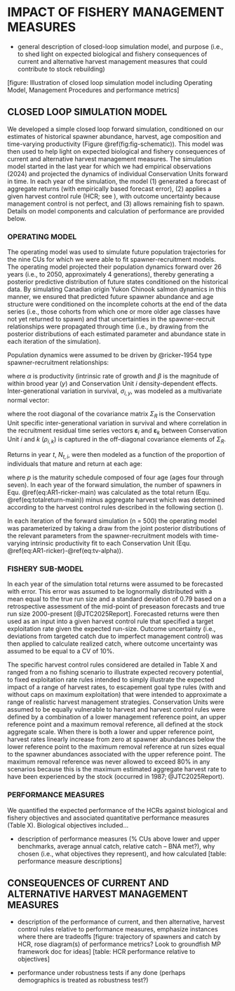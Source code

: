 # IMPACT OF FISHERY MANAGEMENT MEASURES     {#sec:impact}

- general description of closed-loop simulation model, and purpose (i.e., to shed light on expected biological and fishery consequences of current and alternative harvest management measures that could contribute to stock rebuilding)

[figure: Illustration of closed loop simulation model including Operating Model, Management Procedures and performance metrics]


## CLOSED LOOP SIMULATION MODEL  
We developed a simple closed loop forward simulation, conditioned on our estimates of historical spawner abundance, harvest, age composition and time-varying productivity (Figure  \@ref(fig:fig-schematic)). This model was then used to help light on expected biological and fishery consequences of current and alternative harvest management measures. The simulation model started in the last year for which we had empirical observations (2024) and projected the dynamics of individual Conservation Units forward in time. In each year of the simulation, the model (1) generated a forecast of aggregate returns (with empirically based forecast error), (2) applies a given harvest control rule (HCR; see ), with outcome uncertainty because management control is not perfect, and (3) allows remaining fish to spawn.  
Details on model components and calculation of performance are provided below.   

### OPERATING MODEL  
The operating model was used to simulate future population trajectories for the nine CUs for which we were able to fit spawner-recruitment models. The operating model projected their population dynamics forward over 26 years (i.e., to 2050, approximately 4 generations), thereby generating a posterior predictive distribution of future states conditioned on the historical data. By simulating Canadian origin Yukon Chinook salmon dynamics in this manner, we ensured that predicted future spawner abundance and age structure were conditioned on the incomplete cohorts at the end of the data series (i.e., those cohorts from which one or more older age classes have not yet returned to spawn) and that uncertainties in the spawner-recruit relationships were propagated through time (i.e., by drawing from the posterior distributions of each estimated parameter and abundance state in each iteration of the simulation).

Population dynamics were assumed to be driven by @ricker-1954 type spawner-recruitment relationships:
\begin{equation}
  \ln(R_i,y) = \ln(S_i,y) + \ln(\alpha_i) - \beta S_i,y + v_i,y
  \label{eq:AR1-ricker-main}
\end{equation}

where $\alpha$ is productivity (intrinsic rate of growth and $\beta$ is the magnitude of within brood year ($y$) and Conservation Unit $i$ density-dependent effects. Inter-generational variation in survival, $\sigma_{i,y}$, was modeled as a multivariate normal vector:

\begin{equation}
  \sigma_{i,y} \sim \mathcal{MVN}\left(\mathbf{0}, \Sigma_R\right)
  \label{eq:var-covar}
\end{equation}

where the root diagonal of the covariance matrix $\Sigma_R$ is the Conservation Unit specific inter-generational variation in survival and where correlation in the recruitment residual time series vectors $\boldsymbol{\varepsilon}_i$ and $\boldsymbol{\varepsilon}_k$ between Conservation Unit $i$ and $k$ ($\rho_{i,k}$) is captured in the off-diagonal covariance elements of $\Sigma_R$.

Returns in year $t$, $N_{t,i}$, were then modeled as a function of the proportion of individuals that mature and return at each age: 
\begin{equation}
  N_{t,i} = \sum_{a=4}^{7} R_{t-a} p_{a-3}
  \label{eq:totalreturn-main}
\end{equation}

where $p$ is the maturity schedule composed of four age (ages four through seven). In each year of the forward simulation, the number of spawners in Equ. \@ref(eq:AR1-ricker-main) was calculated as the total return (Equ. \@ref(eq:totalreturn-main)) minus aggregate harvest which was determined according to the harvest control rules described in the following section (). 

In each iteration of the forward simulation (n = 500) the operating model was parameterized by taking a draw from the joint posterior distributions of the relevant parameters from the spawner-recruitment models with time-varying intrinsic productivity fit to each Conservation Unit (Equ. \@ref(eq:AR1-ricker)-\@ref(eq:tv-alpha)). 


### FISHERY SUB-MODEL
In each year of the simulation total returns were assumed to be forecasted with error. This error was assumed to be lognormally distributed with a mean equal to the true run size and a standard deviation of 0.79 based on a retrospective assessment of the mid-point of preseason forecasts and true run size 2000-present [@JTC2025Report]. Forecasted returns were then used as an input into a given harvest control rule that specified a target exploitation rate given the expected run-size. Outcome uncertainty (i.e., deviations from targeted catch due to imperfect management control) was then applied to calculate realized catch, where outcome uncertainty was assumed to be equal to a CV of 10%.

The specific harvest control rules considered are detailed in Table X and ranged from a no fishing scenario to illustrate expected recovery potential, to fixed exploitation rate rules intended to simply illustrate the expected impact of a range of harvest rates, to escapement goal type rules (with and without caps on maximum exploitation) that were intended to approximate a range of realistic harvest management strategies. Conservation Units were assumed to be equally vulnerable to harvest and harvest control rules were defined by a combination of a lower management reference point, an upper reference point and a maximum removal reference, all defined at the stock aggregate scale. When there is both a lower and upper reference point, harvest rates linearly increase from zero at spawner abundances below the lower reference point to the maximum removal reference at run sizes equal to the spawner abundances associated with the upper reference point. The maximum removal reference was never allowed to exceed 80% in any scenarios because this is the maximum estimated aggregate harvest rate to have been experienced by the stock (occurred in 1987; @JTC2025Report). 

### PERFORMANCE MEASURES
We quantified the expected performance of the HCRs against biological and fishery objectives and associated quantitative performance measures (Table X). Biological objectives included...

- description of performance measures (% CUs above lower and upper benchmarks, average annual catch, relative catch – BNA met?), why chosen (i.e., what objectives they represent), and how calculated [table: performance measure descriptions]

## CONSEQUENCES OF CURRENT AND ALTERNATIVE HARVEST MANAGEMENT MEASURES 

- description of the performance of current, and then alternative, harvest control rules relative to performance measures, emphasize instances where there are tradeoffs [figure: trajectory of spawners and catch by HCR, rose diagram(s) of performance metrics? Look to groundfish MP framework doc for ideas] [table: HCR performance relative to objectives]

- performance under robustness tests if any done (perhaps demographics is treated as robustness test?)



